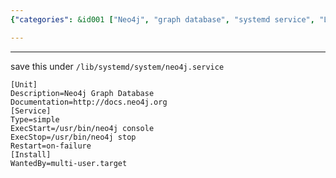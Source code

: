 ```yaml
---
{"categories": &id001 ["Neo4j", "graph database", "systemd service", "Linux", "installation guide", "configuration file", "tutorial"], "category": "Installation", "date": "2023-01-05 00:03:35", "description": "This instruction offers a configuration file to simplify the installation and management of Neo4j, a graph database, as a systemd service on Linux-based systems.", "tags": *id001, "title": "install neo4j as systemd service"}

---
```


------

save this under `/lib/systemd/system/neo4j.service`
```config
[Unit]
Description=Neo4j Graph Database
Documentation=http://docs.neo4j.org
[Service]
Type=simple
ExecStart=/usr/bin/neo4j console
ExecStop=/usr/bin/neo4j stop
Restart=on-failure
[Install]
WantedBy=multi-user.target

```


